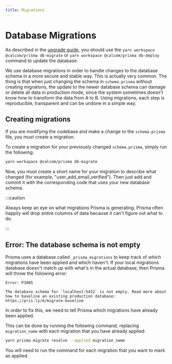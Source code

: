```yaml
---
title: Migrations
---
```


# Database Migrations
As described in the [upgrade guide](https://docs.cal.com/self-hosting/upgrade), you should use the `yarn workspace @calcom/prisma db-migrate` or `yarn workspace @calcom/prisma db-deploy` command to update the database.

We use database migrations in order to handle changes to the database schema in a more secure and stable way. This is actually very common. The thing is that when just changing the schema in `schema.prisma` without creating migrations, the update to the newer database schema can damage or delete all data in production mode, since the system sometimes doesn't know how to transform the data from A to B. Using migrations, each step is reproducible, transparent and can be undone in a simple way.

## Creating migrations
If you are modifying the codebase and make a change to the `schema.prisma` file, you must create a migration.

To create a migration for your previously changed `schema.prisma`, simply run the following:
```sh
yarn workspace @calcom/prisma db-migrate
```

Now, you must create a short name for your migration to describe what changed (for example, "user_add_email_verified"). Then just add and commit it with the corresponding code that uses your new database schema.

:::caution

Always keep an eye on what migrations Prisma is generating. Prisma often happily will drop entire columns of data because it can't figure out what to do.

:::

## Error: The database schema is not empty
Prisma uses a database called `_prisma_migrations` to keep track of which migrations have been applied and which haven't. If your local migrations database doesn't match up with what's in the actual database, then Prisma will throw the following error:
```text
Error: P3005

The database schema for `localhost:5432` is not empty. Read more about how to baseline an existing production database: https://pris.ly/d/migrate-baseline
```

In order to fix this, we need to tell Prisma which migrations have already been applied.

This can be done by running the following command, replacing `migration_name` with each migration that you have already applied:
```sh
yarn prisma migrate resolve --applied migration_name
```

You will need to run the command for each migration that you want to mark as applied.
